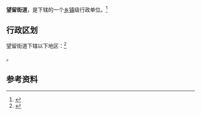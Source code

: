 {{中国乡级行政区|37/07/02/006/000}}

'''望留街道'''，是{{PRC admin/fullname|37/07/02/006/000|3}}下辖的一个[[乡镇|乡镇]]级行政单位。<ref>{{PRC admin/ref sgc|{{PRC admin/parent|37/07/02/006/000}}}}</ref>

== 行政区划 ==

望留街道下辖以下地区：<ref>{{PRC admin/ref sgc|37/07/02/006/000}}</ref>

{{PRC admin/children|37/07/02/006/000}}。

== 参考资料 ==

{{reflist}}

{{行政区划小作品}}
{{PRC admin/navcat|37/07/02/006/000}}